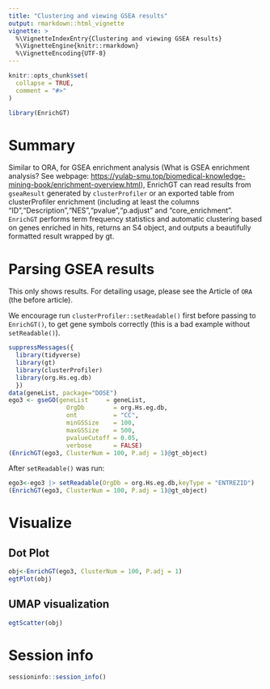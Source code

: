 ```yaml
---
title: "Clustering and viewing GSEA results"
output: rmarkdown::html_vignette
vignette: >
  %\VignetteIndexEntry{Clustering and viewing GSEA results}
  %\VignetteEngine{knitr::rmarkdown}
  %\VignetteEncoding{UTF-8}
---
```


```r
knitr::opts_chunk$set(
  collapse = TRUE,
  comment = "#>"
)
```

```r
library(EnrichGT)
```

# Summary

Similar to ORA, for GSEA enrichment analysis (What is GSEA enrichment analysis? See webpage: <https://yulab-smu.top/biomedical-knowledge-mining-book/enrichment-overview.html>), EnrichGT can read results from `gseaResult` generated by `clusterProfiler` or an exported table from clusterProfiler enrichment (including at least the columns "ID","Description","NES","pvalue","p.adjust" and "core_enrichment". `EnrichGT` performs term frequency statistics and automatic clustering based on genes enriched in hits, returns an S4 object, and outputs a beautifully formatted result wrapped by gt.


# Parsing GSEA results

This only shows results. For detailing usage, please see the Article of `ORA` (the before article). 

::: {.warning}
We encourage run `clusterProfiler::setReadable()` first before passing to `EnrichGT()`, to get gene symbols correctly (this is a bad example without `setReadable()`). 
:::

```r
suppressMessages({
  library(tidyverse)
  library(gt)
  library(clusterProfiler)
  library(org.Hs.eg.db)
  })
data(geneList, package="DOSE")
ego3 <- gseGO(geneList     = geneList,
                OrgDb        = org.Hs.eg.db,
                ont          = "CC",
                minGSSize    = 100,
                maxGSSize    = 500,
                pvalueCutoff = 0.05,
                verbose      = FALSE)
(EnrichGT(ego3, ClusterNum = 100, P.adj = 1)@gt_object)
```

After `setReadable()` was run: 

```r
ego3<-ego3 |> setReadable(OrgDb = org.Hs.eg.db,keyType = "ENTREZID")
(EnrichGT(ego3, ClusterNum = 100, P.adj = 1)@gt_object)
```

# Visualize

## Dot Plot

```r
obj<-EnrichGT(ego3, ClusterNum = 100, P.adj = 1)
egtPlot(obj)
```

## UMAP visualization

```r
egtScatter(obj)
```

# Session info

```r
sessioninfo::session_info()
```

